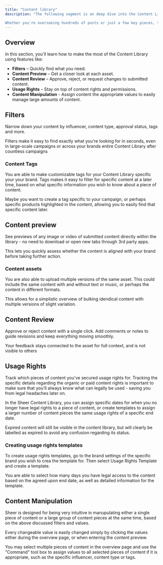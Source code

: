 ```yaml
---
title: "Content library"
description: "The following segment is an deep dive into the Content Library of Sheer. The Content Library is your centralized hub for managing all the influencer-generated content from your campaigns. It’s designed to keep your assets organized, searchable, and ready to review, reuse, or repurpose.  

Whether you're overseeing hundreds of posts or just a few key pieces, the Content Library ensures nothing gets lost in the shuffle."
---
```


## Overview

In this section, you'll learn how to make the most of the Content Library using features like:

- **Filters** – Quickly find what you need.
- **Content Preview** – Get a closer look at each asset.
- **Content Review** – Approve, reject, or request changes to submitted content.
- **Usage Rights** – Stay on top of content rights and permissions.
- **Content Manipulation** - Assign content the appropriate values to easily manage large amounts of content. 

## Filters

Narrow down your content by influencer, content type, approval status, tags and more.

Filters make it easy to find exactly what you're looking for in seconds, even in large-scale campaigns or across your brands entire Content Library after countless campaigns

### Content Tags

You are able to make customizable tags for your Content Library specific your your brand. Tags makes it easy to filter for specific content at a later time, based on what specific information you wish to know about a piece of content. 

Maybe you want to create a tag specific to your campaign, or perhaps specific products highlighted in the content, allowing you to easily find that specific content later. 

## Content preview

See previews of any image or video of submitted content directly within the library - no need to download or open new tabs through 3rd party apps.

This lets you quickly assess whether the content is aligned with your brand before taking further action.

### Content assets

You are also able to upload multiple versions of the same asset. This could include the same content with and without text or music, or perhaps the content in different formats. 

This allows for a simplistic overview of bulking idendical content with multiple versions of slight variation. 

## Content Review

Approve or reject content with a single click. Add comments or notes to guide revisions and keep everything moving smoothly.

Your feedback stays connected to the asset for full context, and is not visible to others

## Usage Rights

Track which pieces of content you've secured usage rights for. Tracking the specific details regarding the organic or paid content rights is important to make sure that you'll always know what can legally be used - saving you from legal headaches later on.

In the Sheer Content Library, you can assign specific dates for when you no longer have legal rights to a piece of content, or create templates to assign a larger number of content pieces the same usage rights of a specific end date. 

Expired content will still be visible in the content library, but will clearly be labelled as expired to avoid any confusion regarding its status. 

### Creating usage rights templates

To create usage rights templates, go to the brand settings of the specific brand you wish to crea the template for. Then select Usage Rights Template and create a template. 

You are able to select how many days you have legal access to the content based on the agreed upon end date, as well as detailed information for the template. 

## Content Manipulation

Sheer is designed for being very intuitive in manupulating either a single piece of content or a large group of content pieces at the same time, based on the above discussed filters and values. 

Every changeable value is easily changed simply by clicking the values either during the overview page, or when entering the content preview. 

You may select multiple pieces of content in the overview page and use the "Command" tool box to assign values to all selected pieces of content if it is appropriate, such as the specific influencer, content type or tags. 
